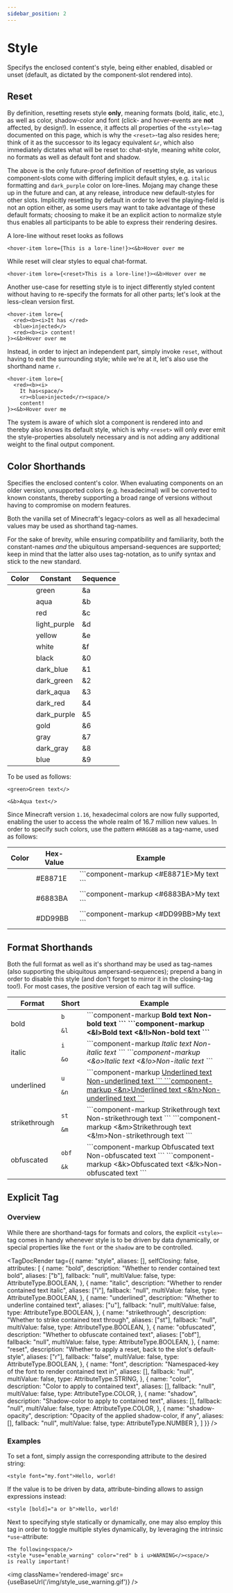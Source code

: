 ```yaml
---
sidebar_position: 2
---
```



# Style

Specifys the enclosed content's style, being either enabled, disabled or unset (default, as dictated by
the component-slot rendered into).

## Reset

By definition, resetting resets style **only**, meaning formats (bold, italic, etc.), as well as color,
shadow-color and font (click- and hover-events are **not** affected, by design!). In
essence, it affects all properties of the `<style>`-tag documented on this page, which is why the
`<reset>`-tag also resides here; think of it as the successor to its legacy equivalent `&r`, which also
immediately dictates what will be reset to: chat-style, meaning white color, no formats as well
as default font and shadow.

The above is the only future-proof definition of resetting style, as various component-slots come with
differing implicit default styles, e.g. `italic` formatting and `dark_purple` color on lore-lines. Mojang
may change these up in the future and can, at any release, introduce new default-styles for other slots.
Implicitly resetting by default in order to level the playing-field is not an option either, as
some users may want to take advantage of these default formats; choosing to make it be an explicit action
to normalize style thus enables all participants to be able to express their rendering desires.

A lore-line without reset looks as follows

```!component-markup
<hover-item lore={This is a lore-line!}><&b>Hover over me
```

While reset will clear styles to equal chat-format.

```!component-markup
<hover-item lore={<reset>This is a lore-line!}><&b>Hover over me
```

Another use-case for resetting style is to inject differently styled content without having to re-specify
the formats for all other parts; let's look at the less-clean version first.

```!component-markup
<hover-item lore={
  <red><b><i>It has </red>
  <blue>injected</>
  <red><b><i> content!
}><&b>Hover over me
```

Instead, in order to inject an independent part, simply invoke `reset`, without having to exit
the surrounding style; while we're at it, let's also use the shorthand name `r`.

```!component-markup
<hover-item lore={
  <red><b><i>
    It has<space/>
    <r><blue>injected</r><space/>
    content!
}><&b>Hover over me
```

The system is aware of which slot a component is rendered into and thereby also knows its default style, which
is why `<reset>` will only ever emit the style-properties absolutely necessary and is not adding any additional
weight to the final output component.

## Color Shorthands

Specifies the enclosed content's color. When evaluating components on an older version,
unsupported colors (e.g. hexadecimal) will be converted to known constants, thereby
supporting a broad range of versions without having to compromise on modern features.

Both the vanilla set of Minecraft's legacy-colors as well as all hexadecimal values may
be used as shorthand tag-names.

For the sake of brevity, while ensuring compatibility and familiarity, both the constant-names
*and* the ubiquitous ampersand-sequences are supported; keep in mind that the latter also uses
tag-notation, as to unify syntax and stick to the new standard.

| Color                           | Constant              | Sequence           |
|:-------------------------------:|-----------------------|--------------------|
| <ColorSquare color="#55FF55" /> | green                 | &a                 |
| <ColorSquare color="#55FFFF" /> | aqua                  | &b                 |
| <ColorSquare color="#FF5555" /> | red                   | &c                 |
| <ColorSquare color="#FF55FF" /> | light_purple          | &d                 |
| <ColorSquare color="#FFFF55" /> | yellow                | &e                 |
| <ColorSquare color="#FFFFFF" /> | white                 | &f                 |
| <ColorSquare color="#000000" /> | black                 | &0                 |
| <ColorSquare color="#0000AA" /> | dark_blue             | &1                 |
| <ColorSquare color="#00AA00" /> | dark_green            | &2                 |
| <ColorSquare color="#00AAAA" /> | dark_aqua             | &3                 |
| <ColorSquare color="#AA0000" /> | dark_red              | &4                 |
| <ColorSquare color="#AA00AA" /> | dark_purple           | &5                 |
| <ColorSquare color="#FFAA00" /> | gold                  | &6                 |
| <ColorSquare color="#AAAAAA" /> | gray                  | &7                 |
| <ColorSquare color="#555555" /> | dark_gray             | &8                 |
| <ColorSquare color="#5555FF" /> | blue                  | &9                 |

To be used as follows:

```component-markup
<green>Green text</>
```

```component-markup
<&b>Aqua text</>
```

Since Minecraft version `1.16`, hexadecimal colors are now fully supported, enabling the user
to access the whole realm of 16.7 million new values. In order to specify such colors, use the pattern `#RRGGBB` as a tag-name, used as follows:

<table>
  <thead>
    <tr>
      <th>Color</th>
      <th>Hex-Value</th>
      <th>Example</th>
    </tr>
  </thead>
  <tbody>
    <tr>
      <td style={{textAlign: 'center'}}><ColorSquare color="#E8871E" /></td>
      <td>#E8871E</td>
      <td>
        ```component-markup
        <#E8871E>My text</>
        ```
      </td>
    </tr>
    <tr>
      <td style={{textAlign: 'center'}}><ColorSquare color="#6883BA" /></td>
      <td>#6883BA</td>
      <td>
        ```component-markup
        <#6883BA>My text</>
        ```
      </td>
    </tr>
    <tr>
      <td style={{textAlign: 'center'}}><ColorSquare color="#DD99BB" /></td>
      <td>#DD99BB</td>
      <td>
        ```component-markup
        <#DD99BB>My text</>
        ```
      </td>
    </tr>
  </tbody>
</table>

## Format Shorthands

Both the full format as well as it's shorthand may be used as tag-names (also supporting the
ubiquitous ampersand-sequences); prepend a bang in order to disable this style (and don't
forget to mirror it in the closing-tag too!). For most cases, the positive version of each
tag will suffice.

<table>
  <thead>
    <tr>
      <th>Format</th>
      <th>Short</th>
      <th>Example</th>
    </tr>
  </thead>
  <tbody>
    <tr>
      <td>bold</td>
      <td>
        <code>b</code>
        <p style={{height: '4rem'}}></p>
        <code>&l</code>
      </td>
      <td>
        ```component-markup
        <b>Bold text</>
        <!b>Non-bold text</>
        ```
        ```component-markup
        <&l>Bold text</>
        <&!l>Non-bold text</>
        ```
      </td>
    </tr>
    <tr>
      <td>italic</td>
      <td>
        <code>i</code>
        <p style={{height: '4rem'}}></p>
        <code>&o</code>
      </td>
      <td>
        ```component-markup
        <i>Italic text</>
        <!i>Non-italic text</>
        ```
        ```component-markup
        <&o>Italic text</>
        <&!o>Non-italic text</>
        ```
      </td>
    </tr>
    <tr>
      <td>underlined</td>
      <td>
        <code>u</code>
        <p style={{height: '4rem'}}></p>
        <code>&n</code>
      </td>
      <td>
        ```component-markup
        <u>Underlined text</>
        <!u>Non-underlined text</>
        ```
        ```component-markup
        <&n>Underlined text</>
        <&!n>Non-underlined text</>
        ```
      </td>
    </tr>
    <tr>
      <td>strikethrough</td>
      <td>
        <code>st</code>
        <p style={{height: '4rem'}}></p>
        <code>&m</code>
      </td>
      <td>
        ```component-markup
        <st>Strikethrough text</>
        <!st>Non-strikethrough text</>
        ```
        ```component-markup
        <&m>Strikethrough text</>
        <&!m>Non-strikethrough text</>
        ```
      </td>
    </tr>
    <tr>
      <td>obfuscated</td>
      <td>
        <code>obf</code>
        <p style={{height: '4rem'}}></p>
        <code>&k</code>
      </td>
      <td>
        ```component-markup
        <obf>Obfuscated text</>
        <!obf>Non-obfuscated text</>
        ```
        ```component-markup
        <&k>Obfuscated text</>
        <&!k>Non-obfuscated text</>
        ```
      </td>
    </tr>
  </tbody>
</table>

## Explicit Tag

### Overview

While there are shorthand-tags for formats and colors, the explicit `<style>`-tag comes in handy whenever
style is to be driven by data dynamically, or special properties like the `font` or the `shadow` are to be
controlled.

<TagDocRender tag={{
  name: "style",
  aliases: [],
  selfClosing: false,
  attributes: [
    {
      name: "bold",
      description: "Whether to render contained text bold",
      aliases: ["b"],
      fallback: "null",
      multiValue: false,
      type: AttributeType.BOOLEAN,
    },
    {
      name: "italic",
      description: "Whether to render contained text italic",
      aliases: ["i"],
      fallback: "null",
      multiValue: false,
      type: AttributeType.BOOLEAN,
    },
    {
      name: "underlined",
      description: "Whether to underline contained text",
      aliases: ["u"],
      fallback: "null",
      multiValue: false,
      type: AttributeType.BOOLEAN,
    },
    {
      name: "strikethrough",
      description: "Whether to strike contained text through",
      aliases: ["st"],
      fallback: "null",
      multiValue: false,
      type: AttributeType.BOOLEAN,
    },
    {
      name: "obfuscated",
      description: "Whether to obfuscate contained text",
      aliases: ["obf"],
      fallback: "null",
      multiValue: false,
      type: AttributeType.BOOLEAN,
    },
    {
      name: "reset",
      description: "Whether to apply a reset, back to the slot's default-style",
      aliases: ["r"],
      fallback: "false",
      multiValue: false,
      type: AttributeType.BOOLEAN,
    },
    {
      name: "font",
      description: "Namespaced-key of the font to render contained text in",
      aliases: [],
      fallback: "null",
      multiValue: false,
      type: AttributeType.STRING,
    },
    {
      name: "color",
      description: "Color to apply to contained text",
      aliases: [],
      fallback: "null",
      multiValue: false,
      type: AttributeType.COLOR,
    },
    {
      name: "shadow",
      description: "Shadow-color to apply to contained text",
      aliases: [],
      fallback: "null",
      multiValue: false,
      type: AttributeType.COLOR,
    },
    {
      name: "shadow-opacity",
      description: "Opacity of the applied shadow-color, if any",
      aliases: [],
      fallback: "null",
      multiValue: false,
      type: AttributeType.NUMBER
    },
  ]
}} />

### Examples

To set a font, simply assign the corresponding attribute to the desired string:

```component-markup
<style font="my.font">Hello, world!
```

If the value is to be driven by data, attribute-binding allows to assign expressions instead:

```component-markup
<style [bold]="a or b">Hello, world!
```

Next to specifying style statically or dynamically, one may also employ this tag in order to toggle
multiple styles dynamically, by leveraging the intrinsic `*use`-attribute:

```component-markup
The following<space/>
<style *use="enable_warning" color="red" b i u>WARNING</><space/>
is really important!
```

<img className='rendered-image' src={useBaseUrl('/img/style_use_warning.gif')} />